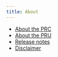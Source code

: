 ```yaml
---
title: About
---
```


* [About the PRC](/about/prc/)
* [About the PRU](/about/us/)
* [Release notes](/posts/)
* [Disclaimer](/about/disclaimer.qmd)
